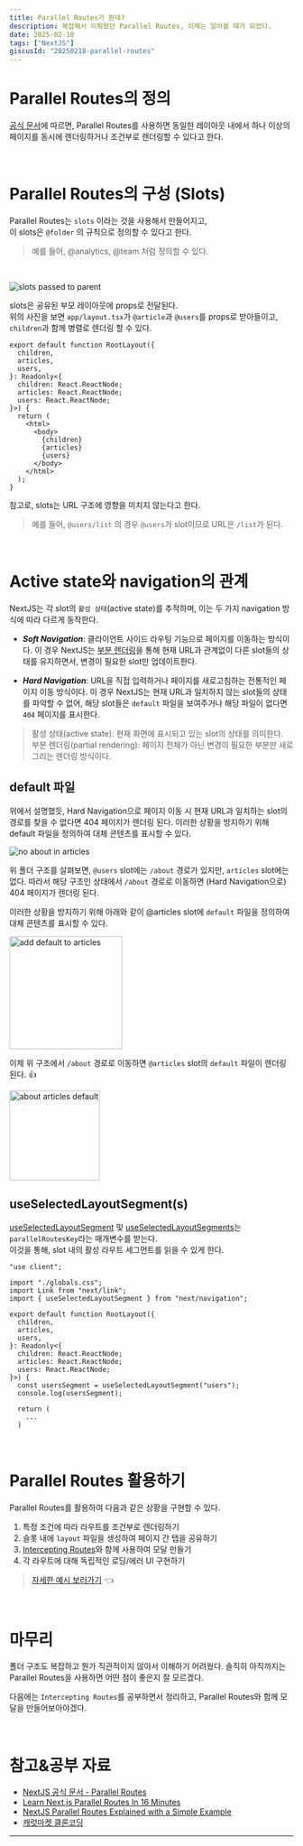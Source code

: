 ```yaml
---
title: Parallel Routes가 뭔데?
description: 복잡해서 미뤄왔던 Parallel Routes, 이제는 알아볼 때가 되었다.
date: 2025-02-18
tags: ["NextJS"]
giscusId: "20250218-parallel-routes"
---
```


# Parallel Routes의 정의

[공식 문서](https://nextjs.org/docs/app/building-your-application/routing/parallel-routes)에 따르면, Parallel Routes를 사용하면 동일한 레이아웃 내에서 하나 이상의 페이지를 동시에 렌더링하거나 조건부로 렌더링할 수 있다고 한다.

<br />

# Parallel Routes의 구성 (Slots)

Parallel Routes는 `slots` 이라는 것을 사용해서 만들어지고,  
이 slots은 `@folder` 의 규칙으로 정의할 수 있다고 한다.

> 예를 들어, @analytics, @team 처럼 정의할 수 있다.

<br />

<Image
  src="https://github.com/user-attachments/assets/29a12c7d-d3e2-41e6-9a54-c35157830f0b"
  alt="slots passed to parent"
  priority={true}
/>

slots은 공유된 부모 레이아웃에 props로 전달된다.  
위의 사진을 보면 `app/layout.tsx`가 `@article`과 `@users`를 props로 받아들이고, `children`과 함께 병렬로 렌더링 할 수 있다.

```tsx {7-8,14-15} showLineNumbers title="app/layout.tsx"
export default function RootLayout({
  children,
  articles,
  users,
}: Readonly<{
  children: React.ReactNode;
  articles: React.ReactNode;
  users: React.ReactNode;
}>) {
  return (
    <html>
      <body>
        {children}
        {articles}
        {users}
      </body>
    </html>
  );
}
```

참고로, slots는 URL 구조에 영향을 미치지 않는다고 한다.

> 예를 들어, `@users/list` 의 경우 `@users`가 slot이므로 URL은 `/list`가 된다.

<br />

# Active state와 navigation의 관계

NextJS는 각 slot의 `활성 상태`(active state)를 추적하며, 이는 두 가지 navigation 방식에 따라 다르게 동작한다.

- **_Soft Navigation_**: 클라이언트 사이드 라우팅 기능으로 페이지를 이동하는 방식이다. 이 경우 NextJS는 [부분 렌더링](https://nextjs.org/docs/app/building-your-application/routing/linking-and-navigating#4-partial-rendering)을 통해 현재 URL과 관계없이 다른 slot들의 상태를 유지하면서, 변경이 필요한 slot만 업데이트한다.

- **_Hard Navigation_**: URL을 직접 입력하거나 페이지를 새로고침하는 전통적인 페이지 이동 방식이다. 이 경우 NextJS는 현재 URL과 일치하지 않는 slot들의 상태를 파악할 수 없어, 해당 slot들은 `default` 파일을 보여주거나 해당 파일이 없다면 `404` 페이지를 표시한다.

> 활성 상태(active state): 현재 화면에 표시되고 있는 slot의 상태를 의미한다.  
> 부분 렌더링(partial rendering): 페이지 전체가 아닌 변경이 필요한 부분만 새로 그리는 렌더링 방식이다.

## default 파일

위에서 설명했듯, Hard Navigation으로 페이지 이동 시 현재 URL과 일치하는 slot의 경로를 찾을 수 없다면 404 페이지가 렌더링 된다. 이러한 상황을 방지하기 위해 default 파일을 정의하여 대체 콘텐츠를 표시할 수 있다.

<Image
  src="https://github.com/user-attachments/assets/999b6c7c-3000-4239-b90e-307877c01dd5"
  alt="no about in articles"
/>

위 폴더 구조를 살펴보면, `@users` slot에는 `/about` 경로가 있지만, `articles` slot에는 없다. 따라서 해당 구조인 상태에서 `/about` 경로로 이동하면 (Hard Navigation으로) 404 페이지가 렌더링 된다.

이러한 상황을 방지하기 위해 아래와 같이 @articles slot에 `default` 파일을 정의하여 대체 콘텐츠를 표시할 수 있다.

<Image
  src="https://github.com/user-attachments/assets/69df1a3f-d946-43f0-896f-6d507520c6a7"
  height="200px"
  alt="add default to articles"
/>

이제 위 구조에서 `/about` 경로로 이동하면 `@articles` slot의 `default` 파일이 렌더링
된다. 👍

<Image
  src="https://github.com/user-attachments/assets/c7c1b4ab-8936-4967-947f-af5303eafc92"
  height="160px"
  alt="about articles default"
/>

## useSelectedLayoutSegment(s)

[useSelectedLayoutSegment](https://nextjs.org/docs/app/api-reference/functions/use-selected-layout-segment) 및 [useSelectedLayoutSegments](https://nextjs.org/docs/app/api-reference/functions/use-selected-layout-segments)는 `parallelRoutesKey`라는 매개변수를 받는다.  
이것을 통해, slot 내의 활성 라우트 세그먼트를 읽을 수 있게 한다.

```tsx {1,16} showLineNumbers title="app/layout.tsx"
"use client";

import "./globals.css";
import Link from "next/link";
import { useSelectedLayoutSegment } from "next/navigation";

export default function RootLayout({
  children,
  articles,
  users,
}: Readonly<{
  children: React.ReactNode;
  articles: React.ReactNode;
  users: React.ReactNode;
}>) {
  const usersSegment = useSelectedLayoutSegment("users");
  console.log(usersSegment);

  return (
    ...
  )
```

<br />

# Parallel Routes 활용하기

Parallel Routes를 활용하여 다음과 같은 상황을 구현할 수 있다.

1. 특정 조건에 따라 라우트를 조건부로 렌더링하기
2. 슬롯 내에 `layout` 파일을 생성하여 페이지 간 탭을 공유하기
3. [Intercepting Routes](https://nextjs.org/docs/app/building-your-application/routing/intercepting-routes)와 함께 사용하여 모달 만들기
4. 각 라우트에 대해 독립적인 로딩/에러 UI 구현하기

> [자세한 예시 보러가기](http://nextjs.org/docs/app/building-your-application/routing/parallel-routes#examples) 👈

<br />

# 마무리

폴더 구조도 복잡하고 뭔가 직관적이지 않아서 이해하기 어려웠다. 솔직히 아직까지는 Parallel Routes을 사용하면 어떤 점이 좋은지 잘 모르겠다.

다음에는 `Intercepting Routes`를 공부하면서 정리하고, Parallel Routes와 함께 모달을 만들어보아야겠다.

<br />

# 참고&공부 자료

- [NextJS 공식 문서 - Parallel Routes](https://nextjs.org/docs/app/building-your-application/routing/parallel-routes)
- [Learn Next.js Parallel Routes In 16 Minutes](https://youtu.be/wi8kF8UniUI?si=b9CtYKv4jNpkj1Hu)
- [NextJS Parallel Routes Explained with a Simple Example](https://youtu.be/M836RZxReHU?si=VaQEZKxz5Pc0EN6n)
- [캐럿마켓 클론코딩](https://nomadcoders.co/carrot-market)

---
